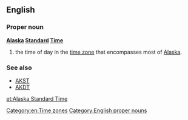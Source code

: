 ==English==
{{wikipedia}}
===Proper noun===
'''[[Alaska]] [[standard|Standard]] [[time|Time]]'''

# the time of day in the [[time zone]] that encompasses most of [[Alaska]].

===See also===
* [[AKST]]
* [[AKDT]]

[[Category:en:Time zones]]
[[Category:English proper nouns]]

[[et:Alaska Standard Time]]